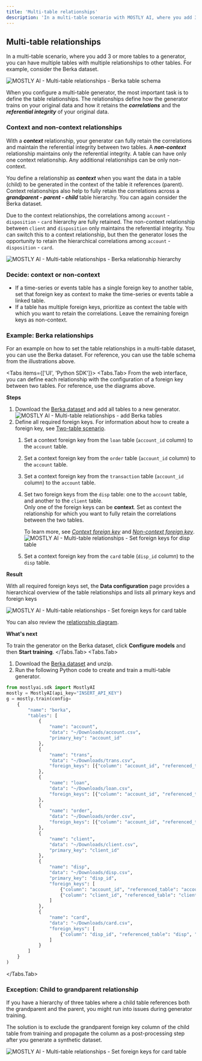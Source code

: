 ```yaml
---
title: 'Multi-table relationships'
description: 'In a multi-table scenario with MOSTLY AI, where you add 3 or more tables to a generator, you can have multiple tables with multiple relationships to other tables.'
---
```



## Multi-table relationships

In a multi-table scenario, where you add 3 or more tables to a generator, you can have multiple tables with multiple relationships to other tables. For example, consider the Berka dataset.

<Image
    src="/docs/docimages/generators/set-table-relationships/berka-table-relationships.webp"
    alt="MOSTLY AI - Multi-table relationships - Berka table schema"
    width={800}
    height={300}
/>

When you configure a multi-table generator, the most important task is to define the table relationships. The relationships define how the generator trains on your original data and how it retains the **_correlations_** and the **_referential integrity_** of your original data.

### Context and non-context relationships

With a **_context_** relationship, your generator can fully retain the correlations and maintain the referential integrity between two tables. A **_non-context_** relationship maintains only the referential integrity. A table can have only one context relationship. Any additional relationships can be only non-context.

You define a relationship as **_context_** when you want the data in a table (child) to be generated in the context of the table it references (parent). Context relationships also help to fully retain the correlations across a **_grandparent - parent - child_** table hierarchy. You can again consider the Berka dataset.

Due to the context relationships, the correlations among `account` - `disposition` - `card` hierarchy are fully retained. The non-context relationship between `client` and `disposition` only maintains the referential integrity. You can switch this to a context relationship, but then the generator loses the opportunity to retain the hierarchical correlations among `account` - `disposition` - `card`.

<Image
    src="/docs/docimages/generators/set-table-relationships/berka-hierarchy-relationships.webp"
    alt="MOSTLY AI - Multi-table relationships - Berka relationship hierarchy"
    width={800}
    height={300}
/>

### Decide: context or non-context

* If a time-series or events table has a single foreign key to another table, set that foreign key as context to make the time-series or events table a linked table.
* If a table has multiple foreign keys, prioritize as context the table with which you want to retain the correlations. Leave the remaining foreign keys as non-context.

### Example: Berka relationships

For an example on how to set the table relationships in a multi-table dataset, you can use the Berka dataset. For reference, you can use the table schema from the illustrations above.

<Tabs items={['UI', 'Python SDK']}>
<Tabs.Tab>
From the web interface, you can define each relationship with the configuration of a foreign key between two tables. For reference, use the diagrams above.

**Steps**

1. Download the [Berka dataset](/datasets/berka.zip) and add all tables to a new generator.
    <Image
        src="/docs/docimages/generators/set-table-relationships/multi-table-rel-01-add-berka-tables.webp"
        alt="MOSTLY AI - Multi-table relationships - add Berka tables"
        width={900}
        height={300}
    />
2. Define all required foreign keys.
    <CustomCallout>
    For information about how to create a foreign key, see [Two-table scenario](two-table).
    </CustomCallout>
    1. Set a context foreign key from the `loan` table (`account_id` column) to the `account` table.
    2. Set a context foreign key from the `order` table (`account_id` column) to the `account` table.
    3. Set a context foreign key from the `transaction` table (`account_id` column) to the `account` table.
    4. Set two foreign keys from the `disp` table: one to the `account` table, and another to the `client` table.<br />
        <Callout>
        Only one of the foreign keys can be **context**. Set as context the relationship for which you want to fully retain the correlations between the two tables.

        To learn more, see [_Context foreign key_](/generators/configure/set-table-relationships#context-foreign-key) and [_Non-context foreign key_](/generators/configure/set-table-relationships#non-context-foreign-key).
        </Callout>
        <Image
            src="/docs/docimages/generators/set-table-relationships/multi-table-rel-05-set-fk-for-disp-table.webp"
            alt="MOSTLY AI - Multi-table relationships - Set foreign keys for disp table"
            width={900}
            height={300}
        />
    5. Set a context foreign key from the `card` table (`disp_id` column) to the `disp` table.

**Result**

With all required foreign keys set, the **Data configuration** page provides a hierarchical overview of the table relationships and lists all primary keys and foreign keys

<Image
    src="/docs/docimages/generators/set-table-relationships/multi-table-rel-08-result-table-hierarchy.webp"
    alt="MOSTLY AI - Multi-table relationships - Set foreign keys for card table"
    width={900}
    height={300}
/>

You can also review the [relationship diagram](/generators/configure/set-table-relationships/relationship-diagram).

**What's next**

To train the generator on the Berka dataset, click **Configure models** and then **Start training**.
</Tabs.Tab>
<Tabs.Tab>
1. Download the [Berka dataset](/datasets/berka.zip) and unzip.
2. Run the following Python code to create and train a multi-table generator.

```python filename="python" copy
from mostlyai.sdk import MostlyAI
mostly = MostlyAI(api_key="INSERT_API_KEY")
g = mostly.train(config=
    {
        "name": "berka",
        "tables": [
            {
                "name": "account",
                "data": "~/Downloads/account.csv",
                "primary_key": "account_id"
            },
            {
                "name": "trans",
                "data": "~/Downloads/trans.csv",
                "foreign_keys": [{"column": "account_id", "referenced_table": "account", "is_context": True}]
            },
            {
                "name": "loan",
                "data": "~/Downloads/loan.csv",
                "foreign_keys": [{"column": "account_id", "referenced_table": "account", "is_context": True}]
            },
            {
                "name": "order",
                "data": "~/Downloads/order.csv",
                "foreign_keys": [{"column": "account_id", "referenced_table": "account", "is_context": True}]
            },
            {
                "name": "client",
                "data": "~/Downloads/client.csv",
                "primary_key": "client_id"
            },
            {
                "name": "disp",
                "data": "~/Downloads/disp.csv",
                "primary_key": "disp_id",
                "foreign_keys": [
                    {"column": "account_id", "referenced_table": "account", "is_context": True},
                    {"column": "client_id", "referenced_table": "client", "is_context": False}
                ]
            },
            {
                "name": "card",
                "data": "~/Downloads/card.csv",
                "foreign_keys": [
                    {"column": "disp_id", "referenced_table": "disp", "is_context": True}
                ]
            }
        ]
    }
)
```
</Tabs.Tab>
</Tabs>


### Exception: Child to grandparent relationship

If you have a hierarchy of three tables where a child table references both the grandparent and the parent, you might run into issues during generator training.

The solution is to exclude the grandparent foreign key column of the child table from training and propagate the column as a post-processing step after you generate a synthetic dataset.

<Image
    src="/docs/docimages/generators/set-table-relationships/berka-grandparent-child-exception.webp"
    alt="MOSTLY AI - Multi-table relationships - Set foreign keys for card table"
    width={900}
    height={300}
/>